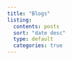 ```yaml
---
title: "Blogs"
listing:
  contents: posts
  sort: "date desc"
  type: default
  categories: true
---
```


